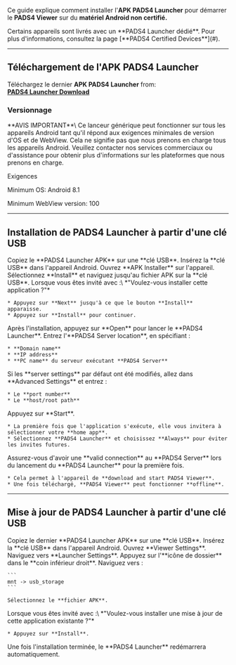 Ce guide explique comment installer l'**APK PADS4 Launcher** pour démarrer le **PADS4 Viewer** sur du **matériel Android non certifié.**

<Note>
  Certains appareils sont livrés avec un **PADS4 Launcher dédié**. Pour plus d'informations, consultez la page [**PADS4 Certified Devices**](#).
</Note>

***

## **Téléchargement de l'APK PADS4 Launcher**

Téléchargez le dernier **APK PADS4 Launcher** from:\
[**PADS4 Launcher Download**](http://go.pads4.com/?fwlink=1004)

### **Versionnage**

<Warning>
  **AVIS IMPORTANT**\
  Ce lanceur générique peut fonctionner sur tous les appareils Android tant qu'il répond aux exigences minimales de version d'OS et de WebView. Cela ne signifie pas que nous prenons en charge tous les appareils Android. Veuillez contacter nos services commerciaux ou d'assistance pour obtenir plus d'informations sur les plateformes que nous prenons en charge.

  Exigences

  Minimum OS: Android 8.1

  Minimum WebView version: 100
</Warning>

***

## **Installation de PADS4 Launcher à partir d'une clé USB**

<Steps>
  <Step title="Première étape">
    Copiez le **PADS4 Launcher APK** sur une **clé USB**.
  </Step>

  <Step title="Deuxième étape">
    Insérez la **clé USB** dans l'appareil Android.
  </Step>

  <Step title="Troisième étape">
    Ouvrez **APK Installer** sur l'appareil.
  </Step>

  <Step title="Quatrième étape">
    Sélectionnez **Install** et naviguez jusqu'au fichier APK sur la **clé USB**.
  </Step>

  <Step title="Cinquième étape">
    Lorsque vous êtes invité avec :\
    *"Voulez-vous installer cette application ?"*

    * Appuyez sur **Next** jusqu'à ce que le bouton **Install** apparaisse.
    * Appuyez sur **Install** pour continuer.
  </Step>

  <Step title="Sixième étape">
    Après l'installation, appuyez sur **Open** pour lancer le **PADS4 Launcher**.
  </Step>

  <Step title="Septième étape">
    Entrez l'**PADS4 Server location**, en spécifiant :

    * **Domain name**
    * **IP address**
    * **PC name** du serveur exécutant **PADS4 Server**
  </Step>

  <Step title="Huitième étape - *Optionnel*">
    Si les **server settings** par défaut ont été modifiés, allez dans **Advanced Settings** et entrez :

    * Le **port number**
    * Le **host/root path**
  </Step>

  <Step title="Neuvième étape">
    Appuyez sur **Start**.

    * La première fois que l'application s'exécute, elle vous invitera à sélectionner votre **home app**.
    * Sélectionnez **PADS4 Launcher** et choisissez **Always** pour éviter les invites futures.
  </Step>

  <Step title="Dixième étape">
    Assurez-vous d'avoir une **valid connection** au **PADS4 Server** lors du lancement du **PADS4 Launcher** pour la première fois.

    * Cela permet à l'appareil de **download and start PADS4 Viewer**.
    * Une fois téléchargé, **PADS4 Viewer** peut fonctionner **offline**.
  </Step>
</Steps>

***

## **Mise à jour de PADS4 Launcher à partir d'une clé USB**

<Steps>
  <Step title="Première étape">
    Copiez le dernier **PADS4 Launcher APK** sur une **clé USB**.
  </Step>

  <Step title="Deuxième étape">
    Insérez la **clé USB** dans l'appareil Android.
  </Step>

  <Step title="Troisième étape">
    Ouvrez **Viewer Settings**.
  </Step>

  <Step title="Quatrième étape">
    Naviguez vers **Launcher Settings**.
  </Step>

  <Step title="Cinquième étape">
    Appuyez sur l'**icône de dossier** dans le **coin inférieur droit**.
  </Step>

  <Step title="Sixième étape">
    Naviguez vers :

    ```
    mnt -> usb_storage  
    ```

    Sélectionnez le **fichier APK**.
  </Step>

  <Step title="Septième étape">
    Lorsque vous êtes invité avec :\
    *"Voulez-vous installer une mise à jour de cette application existante ?"*

    * Appuyez sur **Install**.
  </Step>

  <Step title="Huitième étape">
    Une fois l'installation terminée, le **PADS4 Launcher** redémarrera automatiquement.
  </Step>
</Steps>
